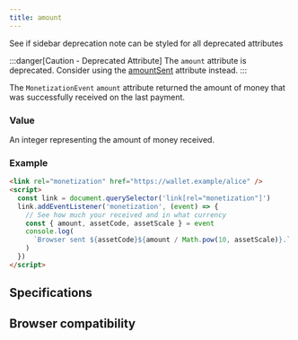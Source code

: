 ```yaml
---
title: amount
---
```



<div class='draft'>
  <div class='title'>
    See if sidebar deprecation note can be styled for all deprecated attributes
  </div>
</div>

:::danger[Caution - Deprecated Attribute]
The `amount` attribute is deprecated. Consider using the [amountSent](../amountsent/) attribute instead.
:::

The `MonetizationEvent` `amount` attribute returned the amount of money that was successfully received on the last payment.

### Value

An integer representing the amount of money received.

### Example

```html
<link rel="monetization" href="https://wallet.example/alice" />
<script>
  const link = document.querySelector('link[rel="monetization"]')
  link.addEventListener('monetization', (event) => {
    // See how much your received and in what currency
    const { amount, assetCode, assetScale } = event
    console.log(
      `Browser sent ${assetCode}${amount / Math.pow(10, assetScale)}.`
    )
  })
</script>
```

## Specifications

<Specification anchor='amount-attribute-deprecated' />

## Browser compatibility

<BrowserCompat json={data} />
